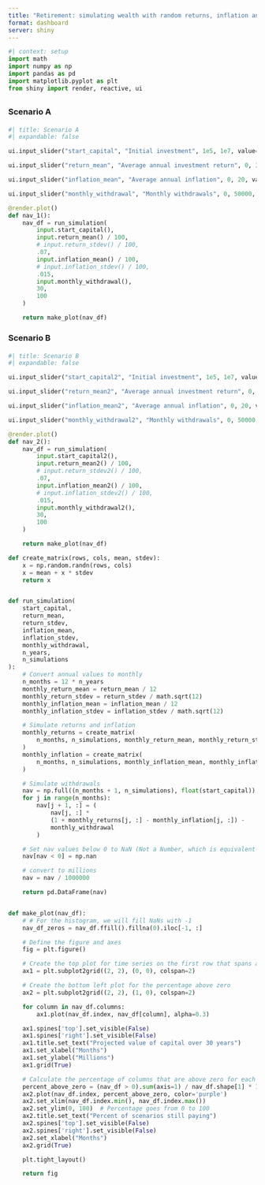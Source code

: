 ```yaml
---
title: "Retirement: simulating wealth with random returns, inflation and withdrawals"
format: dashboard
server: shiny
---
```


```python
#| context: setup
import math
import numpy as np
import pandas as pd
import matplotlib.pyplot as plt
from shiny import render, reactive, ui
```

## {.tabset}

### Scenario A

####

```python
#| title: Scenario A
#| expandable: false

ui.input_slider("start_capital", "Initial investment", 1e5, 1e7, value=2e6, pre="$")

ui.input_slider("return_mean", "Average annual investment return", 0, 30, value=5, step=0.5, post="%")

ui.input_slider("inflation_mean", "Average annual inflation", 0, 20, value=2.5, step=0.5, post="%")

ui.input_slider("monthly_withdrawal", "Monthly withdrawals", 0, 50000, value=10000, pre="$")
```


```python
@render.plot()
def nav_1():
    nav_df = run_simulation(
        input.start_capital(),
        input.return_mean() / 100,
        # input.return_stdev() / 100,
        .07,
        input.inflation_mean() / 100,
        # input.inflation_stdev() / 100,
        .015,
        input.monthly_withdrawal(),
        30,
        100
    )

    return make_plot(nav_df)
```


### Scenario B

####

```python
#| title: Scenario B
#| expandable: false

ui.input_slider("start_capital2", "Initial investment", 1e5, 1e7, value=2e6, pre="$")

ui.input_slider("return_mean2", "Average annual investment return", 0, 30, value=5, step=0.5, post="%")

ui.input_slider("inflation_mean2", "Average annual inflation", 0, 20, value=2.5, step=0.5, post="%")

ui.input_slider("monthly_withdrawal2", "Monthly withdrawals", 0, 50000, value=8000, step=500, pre="$")
```

```python
@render.plot()
def nav_2():
    nav_df = run_simulation(
        input.start_capital2(),
        input.return_mean2() / 100,
        # input.return_stdev2() / 100,
        .07,
        input.inflation_mean2() / 100,
        # input.inflation_stdev2() / 100,
        .015,
        input.monthly_withdrawal2(),
        30,
        100
    )

    return make_plot(nav_df)
```


```python
def create_matrix(rows, cols, mean, stdev):
    x = np.random.randn(rows, cols)
    x = mean + x * stdev
    return x


def run_simulation(
    start_capital,
    return_mean,
    return_stdev,
    inflation_mean,
    inflation_stdev,
    monthly_withdrawal,
    n_years,
    n_simulations
):
    # Convert annual values to monthly
    n_months = 12 * n_years
    monthly_return_mean = return_mean / 12
    monthly_return_stdev = return_stdev / math.sqrt(12)
    monthly_inflation_mean = inflation_mean / 12
    monthly_inflation_stdev = inflation_stdev / math.sqrt(12)

    # Simulate returns and inflation
    monthly_returns = create_matrix(
        n_months, n_simulations, monthly_return_mean, monthly_return_stdev
    )
    monthly_inflation = create_matrix(
        n_months, n_simulations, monthly_inflation_mean, monthly_inflation_stdev
    )

    # Simulate withdrawals
    nav = np.full((n_months + 1, n_simulations), float(start_capital))
    for j in range(n_months):
        nav[j + 1, :] = (
            nav[j, :] *
            (1 + monthly_returns[j, :] - monthly_inflation[j, :]) -
            monthly_withdrawal
        )

    # Set nav values below 0 to NaN (Not a Number, which is equivalent to NA in R)
    nav[nav < 0] = np.nan

    # convert to millions
    nav = nav / 1000000

    return pd.DataFrame(nav)


def make_plot(nav_df):
    # # For the histogram, we will fill NaNs with -1
    nav_df_zeros = nav_df.ffill().fillna(0).iloc[-1, :]

    # Define the figure and axes
    fig = plt.figure()

    # Create the top plot for time series on the first row that spans all columns
    ax1 = plt.subplot2grid((2, 2), (0, 0), colspan=2)

    # Create the bottom left plot for the percentage above zero
    ax2 = plt.subplot2grid((2, 2), (1, 0), colspan=2)

    for column in nav_df.columns:
        ax1.plot(nav_df.index, nav_df[column], alpha=0.3)

    ax1.spines['top'].set_visible(False)
    ax1.spines['right'].set_visible(False)
    ax1.title.set_text("Projected value of capital over 30 years")
    ax1.set_xlabel("Months")
    ax1.set_ylabel("Millions")
    ax1.grid(True)

    # Calculate the percentage of columns that are above zero for each date and plot (bottom left plot)
    percent_above_zero = (nav_df > 0).sum(axis=1) / nav_df.shape[1] * 100
    ax2.plot(nav_df.index, percent_above_zero, color='purple')
    ax2.set_xlim(nav_df.index.min(), nav_df.index.max())
    ax2.set_ylim(0, 100)  # Percentage goes from 0 to 100
    ax2.title.set_text("Percent of scenarios still paying")
    ax2.spines['top'].set_visible(False)
    ax2.spines['right'].set_visible(False)
    ax2.set_xlabel("Months")
    ax2.grid(True)

    plt.tight_layout()

    return fig
```
